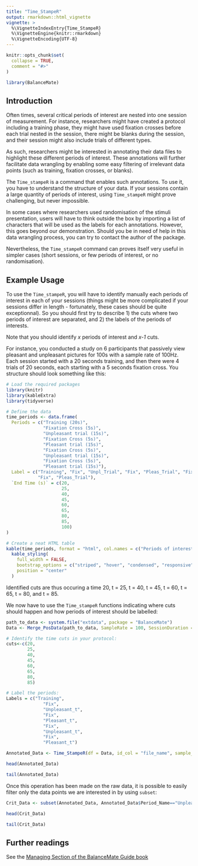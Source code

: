 ```yaml
---
title: "Time_StampeR"
output: rmarkdown::html_vignette
vignette: >
  %\VignetteIndexEntry{Time_StampeR}
  %\VignetteEngine{knitr::rmarkdown}
  %\VignetteEncoding{UTF-8}
---
```


```r
knitr::opts_chunk$set(
  collapse = TRUE,
  comment = "#>"
)
```

```r
library(BalanceMate)
```

## Introduction

Often times, several critical periods of interest are nested into one session of measurement. For instance, researchers might have created a protocol including a training phase, they might have used fixation crosses before each trial nested in the session, there might be blanks during the session, and their session might also include trials of different types.

As such, researchers might be interested in annotating their data files to highlight these different periods of interest. These annotations will further facilitate data wrangling by enabling some easy filtering of irrelevant data points (such as training, fixation crosses, or blanks).

The `Time_stampeR` is a command that enables such annotations. To use it, you have to understand the structure of your data. If your sessions contain a large quantity of periods of interest, using `Time_stampeR` might prove challenging, but never impossible.

In some cases where researchers used randomisation of the stimuli presentation, users will have to think outside the box by importing a list of characters that will be used as the labels for each annotations. However, this goes beyond our demonstration. Should you be in need of help in this data wrangling process, you can try to contact the author of the package.

Nevertheless, the `Time_stampeR` command can proves itself very useful in simpler cases (short sessions, or few periods of interest, or no randomisation).

## Example Usage

To use the `Time_stampeR`, you will have to identify manually each periods of interest in each of your sessions (things might be more complicated if your sessions differ in length - fortunately, these cases should be quite exceptionnal). So you should first try to describe 1) the cuts where two periods of interest are separated, and 2) the labels of the periods of interests.

Note that you should identify *x* periods of interest and *x-1* cuts.

For instance, you conducted a study on 6 participants that passively view pleasant and unpleasant pictures for 100s with a sample rate of 100Hz. Each session started with a 20 seconds training, and then there were 4 trials of 20 seconds, each starting with a 5 seconds fixation cross. You structure should look something like this:

```r
# Load the required packages
library(knitr)
library(kableExtra)
library(tidyverse)

# Define the data
time_periods <- data.frame(
  Periods = c("Training (20s)", 
              "Fixation Cross (5s)", 
              "Unpleasant trial (15s)", 
              "Fixation Cross (5s)", 
              "Pleasant trial (15s)", 
              "Fixation Cross (5s)", 
              "Unpleasant trial (15s)", 
              "Fixation Cross (5s)", 
              "Pleasant trial (15s)"), 
  Label = c("Training", "Fix", "Unpl_Trial", "Fix", "Pleas_Trial", "Fix", "Unpl_Trial",
            "Fix", "Pleas_Trial"),
  `End Time (s)` = c(20, 
                     25, 
                     40, 
                     45, 
                     60, 
                     65, 
                     80, 
                     85, 
                     100)
)

# Create a neat HTML table
kable(time_periods, format = "html", col.names = c("Periods of interest", "Label", "End Time (s)"), table.attr = "style='width:50%;'") %>%
  kable_styling(
    full_width = FALSE, 
    bootstrap_options = c("striped", "hover", "condensed", "responsive"),
    position = "center"
  ) 

```
Identified cuts are thus occuring a time 20, t = 25, t = 40, t = 45, t = 60, t = 65, t = 80, and t = 85. 

We now have to use the `Time_stampeR` functions indicating where cuts should happen and how periods of interest should be labelled:

```r
path_to_data <- system.file("extdata", package = "BalanceMate")
Data <- Merge_PosData(path_to_data, SampleRate = 100, SessionDuration = 100)

# Identify the time cuts in your protocol: 
cuts<-c(20, 
        25, 
        40, 
        45, 
        60, 
        65, 
        80, 
        85)

# Label the periods:
Labels = c("Training", 
              "Fix", 
              "Unpleasant_t", 
              "Fix", 
              "Pleasant_t", 
              "Fix", 
              "Unpleasant_t", 
              "Fix", 
              "Pleasant_t")

Annotated_Data <- Time_StampeR(df = Data, id_col = "file_name", sample_rate = 100, protocol_duration = 100, cuts = cuts, period_names = Labels)

head(Annotated_Data)

tail(Annotated_Data)

```

Once this operation has been made on the raw data, it is possible to easily filter only the data points we are interested in by using `subset`:

```r
Crit_Data <- subset(Annotated_Data, Annotated_Data$Period_Name=="Unpleasant_t" | Annotated_Data$Period_Name == "Pleasant_t")

head(Crit_Data)

tail(Crit_Data)
```

## Further readings

See the [Managing Section of the BalanceMate Guide book](https://jeanmoneger.com/book/managing-1) 
